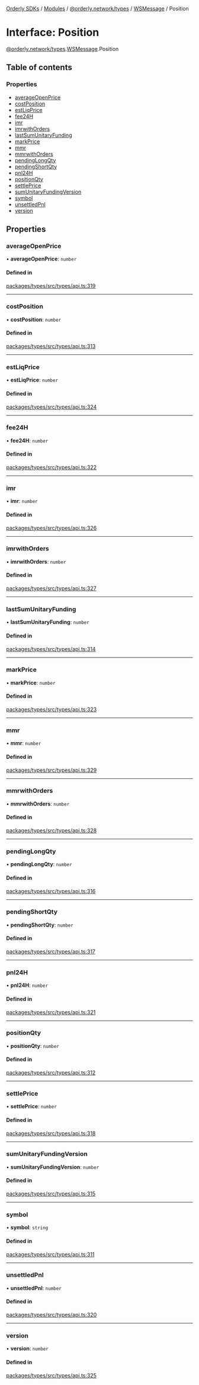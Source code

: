 [Orderly SDKs](./../README) / [Modules](./../modules) / [@orderly.network/types](./../modules/orderly_network_types) / [WSMessage](./../modules/orderly_network_types.WSMessage) / Position

# Interface: Position

[@orderly.network/types](./../modules/orderly_network_types).[WSMessage](./../modules/orderly_network_types.WSMessage).Position

## Table of contents

### Properties

- [averageOpenPrice](./orderly_network_types.WSMessage.Position#averageopenprice)
- [costPosition](./orderly_network_types.WSMessage.Position#costposition)
- [estLiqPrice](./orderly_network_types.WSMessage.Position#estliqprice)
- [fee24H](./orderly_network_types.WSMessage.Position#fee24h)
- [imr](./orderly_network_types.WSMessage.Position#imr)
- [imrwithOrders](./orderly_network_types.WSMessage.Position#imrwithorders)
- [lastSumUnitaryFunding](./orderly_network_types.WSMessage.Position#lastsumunitaryfunding)
- [markPrice](./orderly_network_types.WSMessage.Position#markprice)
- [mmr](./orderly_network_types.WSMessage.Position#mmr)
- [mmrwithOrders](./orderly_network_types.WSMessage.Position#mmrwithorders)
- [pendingLongQty](./orderly_network_types.WSMessage.Position#pendinglongqty)
- [pendingShortQty](./orderly_network_types.WSMessage.Position#pendingshortqty)
- [pnl24H](./orderly_network_types.WSMessage.Position#pnl24h)
- [positionQty](./orderly_network_types.WSMessage.Position#positionqty)
- [settlePrice](./orderly_network_types.WSMessage.Position#settleprice)
- [sumUnitaryFundingVersion](./orderly_network_types.WSMessage.Position#sumunitaryfundingversion)
- [symbol](./orderly_network_types.WSMessage.Position#symbol)
- [unsettledPnl](./orderly_network_types.WSMessage.Position#unsettledpnl)
- [version](./orderly_network_types.WSMessage.Position#version)

## Properties

### averageOpenPrice

• **averageOpenPrice**: `number`

#### Defined in

[packages/types/src/types/api.ts:319](https://github.com/OrderlyNetwork/js-sdk/blob/b4bb4035/packages/types/src/types/api.ts#L319)

___

### costPosition

• **costPosition**: `number`

#### Defined in

[packages/types/src/types/api.ts:313](https://github.com/OrderlyNetwork/js-sdk/blob/b4bb4035/packages/types/src/types/api.ts#L313)

___

### estLiqPrice

• **estLiqPrice**: `number`

#### Defined in

[packages/types/src/types/api.ts:324](https://github.com/OrderlyNetwork/js-sdk/blob/b4bb4035/packages/types/src/types/api.ts#L324)

___

### fee24H

• **fee24H**: `number`

#### Defined in

[packages/types/src/types/api.ts:322](https://github.com/OrderlyNetwork/js-sdk/blob/b4bb4035/packages/types/src/types/api.ts#L322)

___

### imr

• **imr**: `number`

#### Defined in

[packages/types/src/types/api.ts:326](https://github.com/OrderlyNetwork/js-sdk/blob/b4bb4035/packages/types/src/types/api.ts#L326)

___

### imrwithOrders

• **imrwithOrders**: `number`

#### Defined in

[packages/types/src/types/api.ts:327](https://github.com/OrderlyNetwork/js-sdk/blob/b4bb4035/packages/types/src/types/api.ts#L327)

___

### lastSumUnitaryFunding

• **lastSumUnitaryFunding**: `number`

#### Defined in

[packages/types/src/types/api.ts:314](https://github.com/OrderlyNetwork/js-sdk/blob/b4bb4035/packages/types/src/types/api.ts#L314)

___

### markPrice

• **markPrice**: `number`

#### Defined in

[packages/types/src/types/api.ts:323](https://github.com/OrderlyNetwork/js-sdk/blob/b4bb4035/packages/types/src/types/api.ts#L323)

___

### mmr

• **mmr**: `number`

#### Defined in

[packages/types/src/types/api.ts:329](https://github.com/OrderlyNetwork/js-sdk/blob/b4bb4035/packages/types/src/types/api.ts#L329)

___

### mmrwithOrders

• **mmrwithOrders**: `number`

#### Defined in

[packages/types/src/types/api.ts:328](https://github.com/OrderlyNetwork/js-sdk/blob/b4bb4035/packages/types/src/types/api.ts#L328)

___

### pendingLongQty

• **pendingLongQty**: `number`

#### Defined in

[packages/types/src/types/api.ts:316](https://github.com/OrderlyNetwork/js-sdk/blob/b4bb4035/packages/types/src/types/api.ts#L316)

___

### pendingShortQty

• **pendingShortQty**: `number`

#### Defined in

[packages/types/src/types/api.ts:317](https://github.com/OrderlyNetwork/js-sdk/blob/b4bb4035/packages/types/src/types/api.ts#L317)

___

### pnl24H

• **pnl24H**: `number`

#### Defined in

[packages/types/src/types/api.ts:321](https://github.com/OrderlyNetwork/js-sdk/blob/b4bb4035/packages/types/src/types/api.ts#L321)

___

### positionQty

• **positionQty**: `number`

#### Defined in

[packages/types/src/types/api.ts:312](https://github.com/OrderlyNetwork/js-sdk/blob/b4bb4035/packages/types/src/types/api.ts#L312)

___

### settlePrice

• **settlePrice**: `number`

#### Defined in

[packages/types/src/types/api.ts:318](https://github.com/OrderlyNetwork/js-sdk/blob/b4bb4035/packages/types/src/types/api.ts#L318)

___

### sumUnitaryFundingVersion

• **sumUnitaryFundingVersion**: `number`

#### Defined in

[packages/types/src/types/api.ts:315](https://github.com/OrderlyNetwork/js-sdk/blob/b4bb4035/packages/types/src/types/api.ts#L315)

___

### symbol

• **symbol**: `string`

#### Defined in

[packages/types/src/types/api.ts:311](https://github.com/OrderlyNetwork/js-sdk/blob/b4bb4035/packages/types/src/types/api.ts#L311)

___

### unsettledPnl

• **unsettledPnl**: `number`

#### Defined in

[packages/types/src/types/api.ts:320](https://github.com/OrderlyNetwork/js-sdk/blob/b4bb4035/packages/types/src/types/api.ts#L320)

___

### version

• **version**: `number`

#### Defined in

[packages/types/src/types/api.ts:325](https://github.com/OrderlyNetwork/js-sdk/blob/b4bb4035/packages/types/src/types/api.ts#L325)
